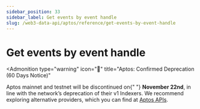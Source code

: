 ```yaml
---
sidebar_position: 33
sidebar_label: Get events by event handle
slug: /web3-data-api/aptos/reference/get-events-by-event-handle
---
```



# Get events by event handle


<Admonition
  type="warning"
  icon="🚨"
  title="Aptos: Confirmed Deprecation (60 Days Notice)"
>
  <p>
    Aptos mainnet and testnet will be discontinued on{" "}
    <strong>November 22nd</strong>, in line with the network’s deprecation of
    their v1 Indexers. We recommend exploring alternative providers, which you
    can find at <a href="https://aptos.dev/en/build/apis">Aptos APIs</a>.
  </p>
</Admonition>
<ApiReference {...config["aptos-web3"].getEventsByEventHandle} />
